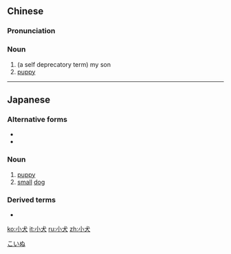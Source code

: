 ==Chinese==
{{zh-forms}}

===Pronunciation===
{{zh-pron
|m=xiǎoquǎn
|c=siu2 hyun2
|mn=siáu-khián
|cat=n
}}

===Noun===
{{zh-noun}}

# (a self deprecatory term) my son
# [[puppy]]

{{zh-cat|Baby animals}}

----

==Japanese==
{{ja-kanjitab|こ|いぬ|yomi=k}}

===Alternative forms===
* {{l|ja|子犬}}
* {{l|ja|仔犬}}

===Noun===
{{ja-noun|こいぬ}}

# [[puppy]]
# [[small]] [[dog]]

===Derived terms===
* {{l|ja|小犬座}}

[[Category:ja:Dogs|こいぬ]]

[[ko:小犬]]
[[it:小犬]]
[[ru:小犬]]
[[zh:小犬]]